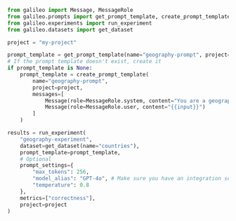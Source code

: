 ```python Python
from galileo import Message, MessageRole
from galileo.prompts import get_prompt_template, create_prompt_template
from galileo.experiments import run_experiment
from galileo.datasets import get_dataset

project = "my-project"

prompt_template = get_prompt_template(name="geography-prompt", project=project)
# If the prompt template doesn't exist, create it
if prompt_template is None:
    prompt_template = create_prompt_template(
        name="geography-prompt",
        project=project,
        messages=[
            Message(role=MessageRole.system, content="You are a geography expert. Respond with only the continent name."),
            Message(role=MessageRole.user, content="{{input}}")
        ]
    )

results = run_experiment(
	"geography-experiment",
	dataset=get_dataset(name="countries"),
	prompt_template=prompt_template,
	# Optional
	prompt_settings={
		"max_tokens": 256,
		"model_alias": "GPT-4o", # Make sure you have an integration set up for the model alias you're using
		"temperature": 0.8
	},
	metrics=["correctness"],
	project=project
)
```
